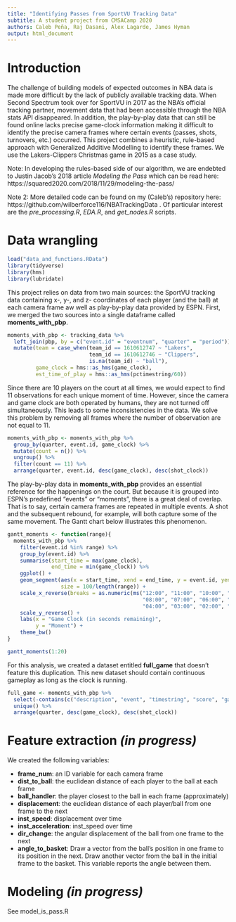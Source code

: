 ```yaml
---
title: "Identifying Passes from SportVU Tracking Data"
subtitle: A student project from CMSACamp 2020
authors: Caleb Peña, Raj Dasani, Alex Lagarde, James Hyman
output: html_document
---
```


# Introduction
The challenge of building models of expected outcomes in NBA data is made more difficult by the lack of publicly available tracking data. When Second Spectrum took over for SportVU in 2017 as the NBA's official tracking partner, movement data that had been accessible through the NBA stats API disappeared. In addition, the play-by-play data that can still be found online lacks precise game-clock information making it difficult to identify the precise camera frames where certain events (passes, shots, turnovers, etc.) occurred. This project combines a heuristic, rule-based approach with Generalized Additive Modelling to identify these frames. We use the Lakers-Clippers Christmas game in 2015 as a case study.

Note: In developing the rules-based side of our algorithm, we are endebted to Justin Jacob's 2018 article *Modeling the Pass* which can be read here: https://squared2020.com/2018/11/29/modeling-the-pass/

Note 2: More detailed code can be found on my (Caleb's) repository here: https://github.com/wilberforce116/NBATrackingData . Of particular interest are the *pre_processing.R*, *EDA.R*, and *get_nodes.R* scripts.

# Data wrangling

```r
load("data_and_functions.RData")
library(tidyverse)
library(hms)
library(lubridate)
```

This project relies on data from two main sources: the SportVU tracking data containing x-, y-, and z- coordinates of each player (and the ball) at each camera frame aw well as play-by-play data provided by ESPN. First, we merged the two sources into a single dataframe called **moments_with_pbp**.

```r
moments_with_pbp <- tracking_data %>% 
  left_join(pbp, by = c("event.id" = "eventnum", "quarter" = "period")) %>% 
  mutate(team = case_when(team_id == 1610612747 ~ "Lakers",
                          team_id == 1610612746 ~ "Clippers",
                          is.na(team_id) ~ "ball"),
         game_clock = hms::as_hms(game_clock),
         est_time_of_play = hms::as_hms(pctimestring/60))
```


Since there are 10 players on the court at all times, we would expect to find 11 observations for each unique moment of time. However, since the camera and game clock are both operated by humans, they are not turned off simultaneously.  This leads to some inconsistencies in the data. We solve this problem by removing all frames where the number of observation are not equal to 11.

```r
moments_with_pbp <- moments_with_pbp %>% 
  group_by(quarter, event.id, game_clock) %>% 
  mutate(count = n()) %>% 
  ungroup() %>% 
  filter(count == 11) %>% 
  arrange(quarter, event.id, desc(game_clock), desc(shot_clock)) 
```

The play-by-play data in **moments_with_pbp** provides an essential reference for the happenings on the court. But because it is grouped into ESPN's predefined "events" or "moments", there is a great deal of overlap. That is to say, certain camera frames are repeated in multiple events. A shot and the subsequent rebound, for example, will both capture some of the same movement. The Gantt chart below illustrates this phenomenon.

```r
gantt_moments <- function(range){
  moments_with_pbp %>% 
    filter(event.id %in% range) %>% 
    group_by(event.id) %>% 
    summarise(start_time = max(game_clock),
              end_time = min(game_clock)) %>% 
    ggplot() + 
    geom_segment(aes(x = start_time, xend = end_time, y = event.id, yend = event.id),
                 size = 100/length(range)) + 
    scale_x_reverse(breaks = as.numeric(ms("12:00", "11:00", "10:00", "09:00",
                                           "08:00", "07:00", "06:00", "05:00",
                                           "04:00", "03:00", "02:00", "01:00", "00:00"))) +
    scale_y_reverse() +
    labs(x = "Game Clock (in seconds remaining)",
         y = "Moment") +
    theme_bw()
}

gantt_moments(1:20)
```

For this analysis, we created a dataset entitled **full_game** that doesn't feature this duplication. This new dataset should contain continuous gameplay as long as the clock is running.

```r
full_game <- moments_with_pbp %>% 
  select(-contains(c("description", "event", "timestring", "score", "game_id"))) %>% 
  unique() %>% 
  arrange(quarter, desc(game_clock), desc(shot_clock))
```




# Feature extraction *(in progress)*

We created the following variables:

- **frame_num**: an ID variable for each camera frame
- **dist_to_ball**: the euclidean distance of each player to the ball at each frame
- **ball_handler**: the player closest to the ball in each frame (approximately)
- **displacement**: the euclidean distance of each player/ball from one frame to the next
- **inst_speed**: displacement over time
- **inst_acceleration**: inst_speed over time
- **dir_change**: the angular displacement of the ball from one frame to the next
- **angle_to_basket**: Draw a vector from the ball's position in one frame to its position in the next. Draw another vector from the ball in the initial frame to the basket. This variable reports the angle between them.



# Modeling *(in progress)*

See model_is_pass.R

